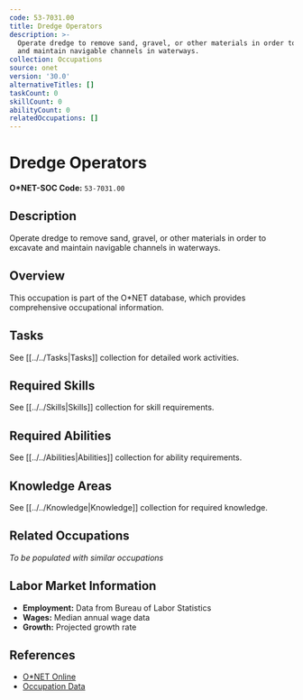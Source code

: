 ```yaml
---
code: 53-7031.00
title: Dredge Operators
description: >-
  Operate dredge to remove sand, gravel, or other materials in order to excavate
  and maintain navigable channels in waterways.
collection: Occupations
source: onet
version: '30.0'
alternativeTitles: []
taskCount: 0
skillCount: 0
abilityCount: 0
relatedOccupations: []
---
```

# Dredge Operators

**O*NET-SOC Code:** `53-7031.00`

## Description

Operate dredge to remove sand, gravel, or other materials in order to excavate and maintain navigable channels in waterways.

## Overview

This occupation is part of the O*NET database, which provides comprehensive occupational information.

## Tasks

See [[../../Tasks|Tasks]] collection for detailed work activities.

## Required Skills

See [[../../Skills|Skills]] collection for skill requirements.

## Required Abilities

See [[../../Abilities|Abilities]] collection for ability requirements.

## Knowledge Areas

See [[../../Knowledge|Knowledge]] collection for required knowledge.

## Related Occupations

*To be populated with similar occupations*

## Labor Market Information

- **Employment:** Data from Bureau of Labor Statistics
- **Wages:** Median annual wage data
- **Growth:** Projected growth rate

## References

- [O*NET Online](https://www.onetonline.org/link/summary/53-7031.00)
- [Occupation Data](https://www.onetcenter.org/)
